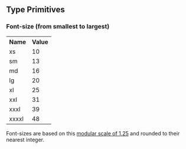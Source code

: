 
<Meta title="Tokens/Type/Primitives" />

## Type Primitives

### Font-size (from smallest to largest)

<table>
    <tr>
        <th>Name</th>
        <th>Value</th>
    </tr>
    <tr>
        <td>xs</td>
        <td>10</td>
    </tr>
    <tr>
        <td>sm</td>
        <td>13</td>
    </tr>
    <tr>
        <td>md</td>
        <td>16</td>
    </tr>
    <tr>
        <td>lg</td>
        <td>20</td>
    </tr>
    <tr>
        <td>xl</td>
        <td>25</td>
    </tr>
    <tr>
        <td>xxl</td>
        <td>31</td>
    </tr>
    <tr>
        <td>xxxl</td>
        <td>39</td>
    </tr>
    <tr>
        <td>xxxxl</td>
        <td>48</td>
    </tr>
</table>

Font-sizes are based on this [modular scale of 1.25](https://www.modularscale.com/?16&px&1.25) and rounded to their nearest integer.
